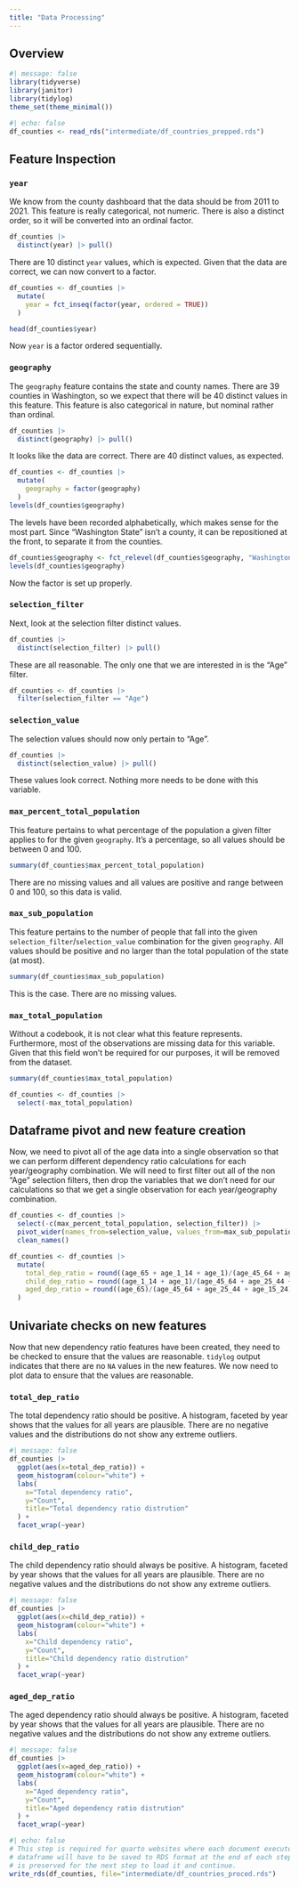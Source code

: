 ---
title: "Data Processing"
---

## Overview


```{r setup}
#| message: false
library(tidyverse)
library(janitor)
library(tidylog)
theme_set(theme_minimal())
```


```{r read in county dataframe}
#| echo: false
df_counties <- read_rds("intermediate/df_countries_prepped.rds")
```


## Feature Inspection


### `year`
We know from the county dashboard that the data should be from 2011 to 2021. This feature is really categorical, not numeric. There is also a distinct order, so it will be converted into an ordinal factor.

```{r distinct years}
df_counties |> 
  distinct(year) |> pull()
```
There are 10 distinct `year` values, which is expected. Given that the data are correct, we can now convert to a factor.

```{r convert year to factor}
df_counties <- df_counties |> 
  mutate(
    year = fct_inseq(factor(year, ordered = TRUE))
  )

head(df_counties$year)
```
Now `year` is a factor ordered sequentially.

### `geography`
The `geography` feature contains the state and county names. There are 39 counties in Washington, so we expect that there will be 40 distinct values in this feature. This feature is also categorical in nature, but nominal rather than ordinal.

```{r distinct geographies}
df_counties |> 
  distinct(geography) |> pull()
```
It looks like the data are correct. There are 40 distinct values, as expected.

```{r geography as factor}
df_counties <- df_counties |> 
  mutate(
    geography = factor(geography)
  )
levels(df_counties$geography)
```
The levels have been recorded alphabetically, which makes sense for the most part. Since "Washington State" isn't a county, it can be repositioned at the front, to separate it from the counties.

```{r}
df_counties$geography <- fct_relevel(df_counties$geography, "Washington State", after=0)
levels(df_counties$geography)
```
Now the factor is set up properly.

### `selection_filter`
Next, look at the selection filter distinct values.

```{r distinct selection_filter}
df_counties |> 
  distinct(selection_filter) |> pull()
```
These are all reasonable. The only one that we are interested in is the "Age"
filter.

```{r filter on Age}
df_counties <- df_counties |>
  filter(selection_filter == "Age")
```

### `selection_value`

The selection values should now only pertain to "Age".

```{r distinct selection_value}
df_counties |> 
  distinct(selection_value) |> pull()
```
These values look correct. Nothing more needs to be done with this variable.

### `max_percent_total_population`
This feature pertains to what percentage of the population a given filter 
applies to for the given `geography`. It's a percentage, so all values should be 
between 0 and 100.

```{r}
summary(df_counties$max_percent_total_population)
```
There are no missing values and all values are positive and range between 0 and 100, so this data is valid.

### `max_sub_population`
This feature pertains to the number of people that fall into the given
`selection_filter`/`selection_value` combination for the given `geography`. All 
values should be positive and no larger than the total population of the state 
(at most).

```{r}
summary(df_counties$max_sub_population)
```
This is the case. There are no missing values.

### `max_total_population`
Without a codebook, it is not clear what this feature represents. Furthermore, 
most of the observations are missing data for this variable. Given that this 
field won't be required for our purposes, it will be removed from the dataset.

```{r summary max_total_population}
summary(df_counties$max_total_population)
```

```{r}
df_counties <- df_counties |> 
  select(-max_total_population)
```

## Dataframe pivot and new feature creation 
Now, we need to pivot all of the age data into a single observation so that we
can perform different dependency ratio calculations for each year/geography
combination. We will need to first filter out all of the non "Age" selection
filters, then drop the variables that we don't need for our calculations so
that we get a single observation for each year/geography combination.


```{r pivot wider}
df_counties <- df_counties |> 
  select(-c(max_percent_total_population, selection_filter)) |> 
  pivot_wider(names_from=selection_value, values_from=max_sub_population, names_prefix="age_") |> 
  clean_names()

df_counties <- df_counties |> 
  mutate(
    total_dep_ratio = round((age_65 + age_1_14 + age_1)/(age_45_64 + age_25_44 + age_15_24)*100,2),
    child_dep_ratio = round((age_1_14 + age_1)/(age_45_64 + age_25_44 + age_15_24)*100,2),
    aged_dep_ratio = round((age_65)/(age_45_64 + age_25_44 + age_15_24)*100,2)
  )
```

## Univariate checks on new features
Now that new dependency ratio features have been created, they need to be checked to ensure that the values are reasonable. `tidylog` output indicates that there are no `NA` values in the new features. We now need to plot data to ensure that the values are reasonable.

### `total_dep_ratio`
The total dependency ratio should be positive. A histogram, faceted by year shows that the values for all years are plausible. There are no negative values and the distributions do not show any extreme outliers. 

```{r univarite checks total_dep_ratio}
#| message: false
df_counties |> 
  ggplot(aes(x=total_dep_ratio)) +
  geom_histogram(colour="white") +
  labs(
    x="Total dependency ratio",
    y="Count",
    title="Total dependency ratio distrution"
  ) +
  facet_wrap(~year)
```

### `child_dep_ratio`
The child dependency ratio should always be positive. A histogram, faceted by year shows that the values for all years are plausible. There are no negative values and the distributions do not show any extreme outliers.

```{r univarite checks child_dep_ratio}
#| message: false
df_counties |> 
  ggplot(aes(x=child_dep_ratio)) +
  geom_histogram(colour="white") +
  labs(
    x="Child dependency ratio",
    y="Count",
    title="Child dependency ratio distrution"
  ) +
  facet_wrap(~year)
```

### `aged_dep_ratio`
The aged dependency ratio should always be positive. A histogram, faceted by year shows that the values for all years are plausible. There are no negative values and the distributions do not show any extreme outliers.

```{r univarite checks aged_dep_ratio}
#| message: false
df_counties |> 
  ggplot(aes(x=aged_dep_ratio)) +
  geom_histogram(colour="white") +
  labs(
    x="Aged dependency ratio",
    y="Count",
    title="Aged dependency ratio distrution"
  ) +
  facet_wrap(~year)
```

```{r save data as RDS}
#| echo: false
# This step is required for quarto websites where each document executes in its own environment. The
# dataframe will have to be saved to RDS format at the end of each step of the analysis so that its state
# is preserved for the next step to load it and continue.
write_rds(df_counties, file="intermediate/df_countries_proced.rds")
```

